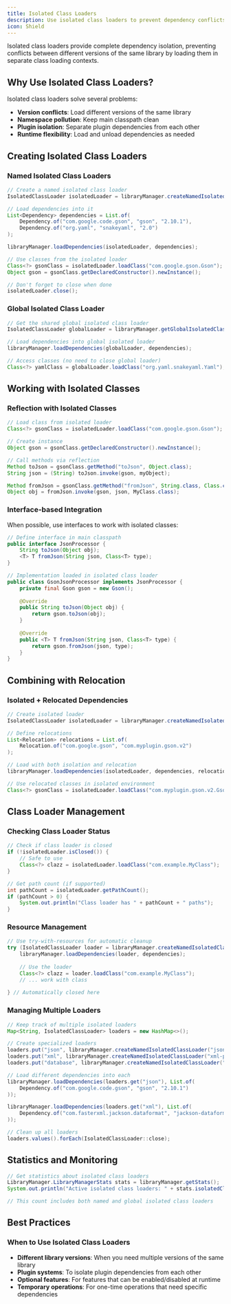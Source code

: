 ```yaml
---
title: Isolated Class Loaders
description: Use isolated class loaders to prevent dependency conflicts.
icon: Shield
---
```


Isolated class loaders provide complete dependency isolation, preventing conflicts between different versions of the same library by loading them in separate class loading contexts.

## Why Use Isolated Class Loaders?

Isolated class loaders solve several problems:

- **Version conflicts**: Load different versions of the same library
- **Namespace pollution**: Keep main classpath clean
- **Plugin isolation**: Separate plugin dependencies from each other
- **Runtime flexibility**: Load and unload dependencies as needed

## Creating Isolated Class Loaders

### Named Isolated Class Loaders

```java
// Create a named isolated class loader
IsolatedClassLoader isolatedLoader = libraryManager.createNamedIsolatedClassLoader("my-feature");

// Load dependencies into it
List<Dependency> dependencies = List.of(
    Dependency.of("com.google.code.gson", "gson", "2.10.1"),
    Dependency.of("org.yaml", "snakeyaml", "2.0")
);

libraryManager.loadDependencies(isolatedLoader, dependencies);

// Use classes from the isolated loader
Class<?> gsonClass = isolatedLoader.loadClass("com.google.gson.Gson");
Object gson = gsonClass.getDeclaredConstructor().newInstance();

// Don't forget to close when done
isolatedLoader.close();
```

### Global Isolated Class Loader

```java
// Get the shared global isolated class loader
IsolatedClassLoader globalLoader = libraryManager.getGlobalIsolatedClassLoader();

// Load dependencies into global isolated loader
libraryManager.loadDependencies(globalLoader, dependencies);

// Access classes (no need to close global loader)
Class<?> yamlClass = globalLoader.loadClass("org.yaml.snakeyaml.Yaml");
```

## Working with Isolated Classes

### Reflection with Isolated Classes

```java
// Load class from isolated loader
Class<?> gsonClass = isolatedLoader.loadClass("com.google.gson.Gson");

// Create instance
Object gson = gsonClass.getDeclaredConstructor().newInstance();

// Call methods via reflection
Method toJson = gsonClass.getMethod("toJson", Object.class);
String json = (String) toJson.invoke(gson, myObject);

Method fromJson = gsonClass.getMethod("fromJson", String.class, Class.class);
Object obj = fromJson.invoke(gson, json, MyClass.class);
```

### Interface-based Integration

When possible, use interfaces to work with isolated classes:

```java
// Define interface in main classpath
public interface JsonProcessor {
    String toJson(Object obj);
    <T> T fromJson(String json, Class<T> type);
}

// Implementation loaded in isolated class loader
public class GsonJsonProcessor implements JsonProcessor {
    private final Gson gson = new Gson();
    
    @Override
    public String toJson(Object obj) {
        return gson.toJson(obj);
    }
    
    @Override
    public <T> T fromJson(String json, Class<T> type) {
        return gson.fromJson(json, type);
    }
}
```

## Combining with Relocation

### Isolated + Relocated Dependencies

```java
// Create isolated loader
IsolatedClassLoader isolatedLoader = libraryManager.createNamedIsolatedClassLoader("gson-v2");

// Define relocations
List<Relocation> relocations = List.of(
    Relocation.of("com.google.gson", "com.myplugin.gson.v2")
);

// Load with both isolation and relocation
libraryManager.loadDependencies(isolatedLoader, dependencies, relocations);

// Use relocated classes in isolated environment
Class<?> gsonClass = isolatedLoader.loadClass("com.myplugin.gson.v2.Gson");
```

## Class Loader Management

### Checking Class Loader Status

```java
// Check if class loader is closed
if (!isolatedLoader.isClosed()) {
    // Safe to use
    Class<?> clazz = isolatedLoader.loadClass("com.example.MyClass");
}

// Get path count (if supported)
int pathCount = isolatedLoader.getPathCount();
if (pathCount > 0) {
    System.out.println("Class loader has " + pathCount + " paths");
}
```

### Resource Management

```java
// Use try-with-resources for automatic cleanup
try (IsolatedClassLoader loader = libraryManager.createNamedIsolatedClassLoader("temp")) {
    libraryManager.loadDependencies(loader, dependencies);
    
    // Use the loader
    Class<?> clazz = loader.loadClass("com.example.MyClass");
    // ... work with class
    
} // Automatically closed here
```

### Managing Multiple Loaders

```java
// Keep track of multiple isolated loaders
Map<String, IsolatedClassLoader> loaders = new HashMap<>();

// Create specialized loaders
loaders.put("json", libraryManager.createNamedIsolatedClassLoader("json-processing"));
loaders.put("xml", libraryManager.createNamedIsolatedClassLoader("xml-processing"));
loaders.put("database", libraryManager.createNamedIsolatedClassLoader("database-drivers"));

// Load different dependencies into each
libraryManager.loadDependencies(loaders.get("json"), List.of(
    Dependency.of("com.google.code.gson", "gson", "2.10.1")
));

libraryManager.loadDependencies(loaders.get("xml"), List.of(
    Dependency.of("com.fasterxml.jackson.dataformat", "jackson-dataformat-xml", "2.15.2")
));

// Clean up all loaders
loaders.values().forEach(IsolatedClassLoader::close);
```

## Statistics and Monitoring

```java
// Get statistics about isolated class loaders
LibraryManager.LibraryManagerStats stats = libraryManager.getStats();
System.out.println("Active isolated class loaders: " + stats.isolatedClassLoaderCount());

// This count includes both named and global isolated class loaders
```

## Best Practices

### When to Use Isolated Class Loaders

- **Different library versions**: When you need multiple versions of the same library
- **Plugin systems**: To isolate plugin dependencies from each other
- **Optional features**: For features that can be enabled/disabled at runtime
- **Temporary operations**: For one-time operations that need specific dependencies

